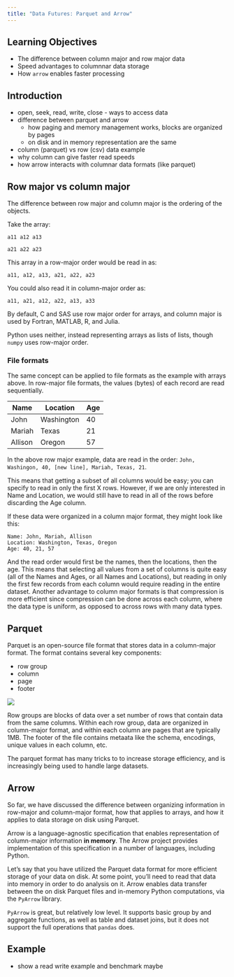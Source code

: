 ```yaml
---
title: "Data Futures: Parquet and Arrow"
---
```


## Learning Objectives

- The difference between column major and row major data
- Speed advantages to columnnar data storage
- How `arrow` enables faster processing

## Introduction

- open, seek, read, write, close - ways to access data
- difference between parquet and arrow
    - how paging and memory management works, blocks are organized by pages
    - on disk and in memory representation are the same 
- column (parquet) vs row (csv) data example
- why column can give faster read speeds
- how arrow interacts with columnar data formats (like parquet)

## Row major vs column major

The difference between row major and column major is the ordering of the objects. 

Take the array:
```
a11 a12 a13

a21 a22 a23
```

This array in a row-major order would be read in as:

`a11, a12, a13, a21, a22, a23`

You could also read it in column-major order as:

`a11, a21, a12, a22, a13, a33`

By default, C and SAS use row major order for arrays, and column major is used by Fortran, MATLAB, R, and Julia.

Python uses neither, instead representing arrays as lists of lists, though `numpy` uses row-major order.

### File formats

The same concept can be applied to file formats as the example with arrays above. In row-major file formats, the values (bytes) of each record are read sequentially.

Name | Location | Age
-----|----------|----
John | Washington| 40
Mariah | Texas | 21
Allison | Oregon | 57

In the above row major example, data are read in the order:
`John, Washingon, 40, [new line], Mariah, Texas, 21`.

This means that getting a subset of all columns would be easy; you can specify to read in only the first X rows. However, if we are only interested in Name and Location, we would still have to read in all of the rows before discarding the Age column.

If these data were organized in a column major format, they might look like this:

```
Name: John, Mariah, Allison
Location: Washington, Texas, Oregon
Age: 40, 21, 57
```

And the read order would first be the names, then the locations, then the age. This means that selecting all values from a set of columns is quite easy (all of the Names and Ages, or all Names and Locations), but reading in only the first few records from each column would require reading in the entire dataset. Another advantage to column major formats is that compression is more efficient since compression can be done across each column, where the data type is uniform, as opposed to across rows with many data types.

## Parquet

Parquet is an open-source file format that stores data in a column-major format. The format contains several key components:

- row group
- column
- page
- footer

![](../images/parquet-schematic.png)

Row groups are blocks of data over a set number of rows that contain data from the same columns. Within each row group, data are organized in column-major format, and within each column are pages that are typically 1MB. The footer of the file contains metaata like the schema, encodings, unique values in each column, etc.

The parquet format has many tricks to to increase storage efficiency, and is increasingly being used to handle large datasets.

## Arrow

So far, we have discussed the difference between organizing information in row-major and column-major format, how that applies to arrays, and how it applies to data storage on disk using Parquet.

Arrow is a language-agnostic specification that enables representation of column-major information **in memory**. The Arrow project provides implementation of this specification in a number of languages, including Python.

Let's say that you have utilized the Parquet data format for more efficient storage of your data on disk. At some point, you'll need to read that data into memory in order to do analysis on it. Arrow enables data transfer between the on disk Parquet files and in-memory Python computations, via the `PyArrow` library.

`PyArrow` is great, but relatively low level. It supports basic group by and aggregate functions, as well as table and dataset joins, but it does not support the full operations that `pandas` does.

## Example

- show a read write example and benchmark maybe

